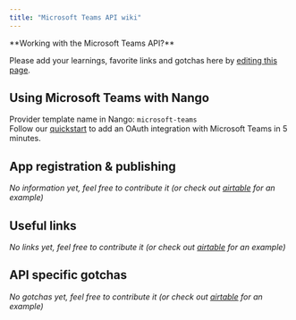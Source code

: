 ```yaml
---
title: "Microsoft Teams API wiki"
---
```


<Info>
**Working with the Microsoft Teams API?**

Please add your learnings, favorite links and gotchas here by
[editing this page](https://github.com/nangohq/nango/tree/master/docs/docs/providers/microsoft-teams.md).

</Info>

## Using Microsoft Teams with Nango[](#using-microsoft-teams-with-nango "Direct link to Using Microsoft Teams with Nango")

Provider template name in Nango: `microsoft-teams`  
Follow our [quickstart](/quickstart) to add an OAuth integration with Microsoft
Teams in 5 minutes.

## App registration & publishing[](#app-registration--publishing "Direct link to App registration & publishing")

_No information yet, feel free to contribute it (or check out
[airtable](/providers/airtable) for an example)_

## Useful links[](#useful-links "Direct link to Useful links")

_No links yet, feel free to contribute it (or check out
[airtable](/providers/airtable) for an example)_

## API specific gotchas[](#api-specific-gotchas "Direct link to API specific gotchas")

_No gotchas yet, feel free to contribute it (or check out
[airtable](/providers/airtable) for an example)_
